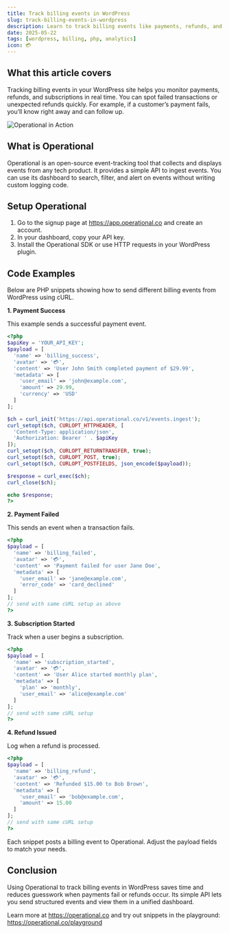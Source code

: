 ```yaml
---
title: Track billing events in WordPress
slug: track-billing-events-in-wordpress
description: Learn to track billing events like payments, refunds, and subscriptions in WordPress using Operational for better transaction insights and debugging.
date: 2025-05-22
tags: [wordpress, billing, php, analytics]
icon: 💳
---
```


## What this article covers

Tracking billing events in your WordPress site helps you monitor payments, refunds, and subscriptions in real time. You can spot failed transactions or unexpected refunds quickly. For example, if a customer’s payment fails, you’ll know right away and can follow up.

![Operational in Action](https://operational.co/images/pitch/ops_insitu.jpg)

## What is Operational

Operational is an open-source event-tracking tool that collects and displays events from any tech product. It provides a simple API to ingest events. You can use its dashboard to search, filter, and alert on events without writing custom logging code.

## Setup Operational

1. Go to the signup page at https://app.operational.co and create an account.
2. In your dashboard, copy your API key.
3. Install the Operational SDK or use HTTP requests in your WordPress plugin.

## Code Examples

Below are PHP snippets showing how to send different billing events from WordPress using cURL.

**1. Payment Success**

This example sends a successful payment event.

```php
<?php
$apiKey = 'YOUR_API_KEY';
$payload = [
  'name' => 'billing_success',
  'avatar' => '💳',
  'content' => 'User John Smith completed payment of $29.99',
  'metadata' => [
    'user_email' => 'john@example.com',
    'amount' => 29.99,
    'currency' => 'USD'
  ]
];

$ch = curl_init('https://api.operational.co/v1/events.ingest');
curl_setopt($ch, CURLOPT_HTTPHEADER, [
  'Content-Type: application/json',
  'Authorization: Bearer ' . $apiKey
]);
curl_setopt($ch, CURLOPT_RETURNTRANSFER, true);
curl_setopt($ch, CURLOPT_POST, true);
curl_setopt($ch, CURLOPT_POSTFIELDS, json_encode($payload));

$response = curl_exec($ch);
curl_close($ch);

echo $response;
?>
```

**2. Payment Failed**

This sends an event when a transaction fails.

```php
<?php
$payload = [
  'name' => 'billing_failed',
  'avatar' => '💳',
  'content' => 'Payment failed for user Jane Doe',
  'metadata' => [
    'user_email' => 'jane@example.com',
    'error_code' => 'card_declined'
  ]
];
// send with same cURL setup as above
?>
```

**3. Subscription Started**

Track when a user begins a subscription.

```php
<?php
$payload = [
  'name' => 'subscription_started',
  'avatar' => '💳',
  'content' => 'User Alice started monthly plan',
  'metadata' => [
    'plan' => 'monthly',
    'user_email' => 'alice@example.com'
  ]
];
// send with same cURL setup
?>
```

**4. Refund Issued**

Log when a refund is processed.

```php
<?php
$payload = [
  'name' => 'billing_refund',
  'avatar' => '💳',
  'content' => 'Refunded $15.00 to Bob Brown',
  'metadata' => [
    'user_email' => 'bob@example.com',
    'amount' => 15.00
  ]
];
// send with same cURL setup
?>
```

Each snippet posts a billing event to Operational. Adjust the payload fields to match your needs.

## Conclusion

Using Operational to track billing events in WordPress saves time and reduces guesswork when payments fail or refunds occur. Its simple API lets you send structured events and view them in a unified dashboard. 

Learn more at https://operational.co and try out snippets in the playground: https://operational.co/playground
